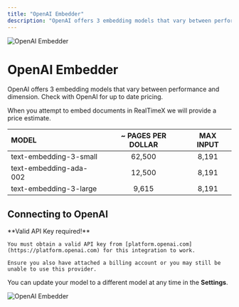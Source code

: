 ```yaml
---
title: "OpenAI Embedder"
description: "OpenAI offers 3 embedding models that vary between performance and dimension.."
---
```



<Image
  src="/images/realtimex-setup/embedder-configuration/cloud/openai/header-image.png"
  height={1080}
  width={1920}
  quality={100}
  alt="OpenAI Embedder"
/>

# OpenAI Embedder

OpenAI offers 3 embedding models that vary between performance and dimension. Check with OpenAI for up to date pricing.

When you attempt to embed documents in RealTimeX we will provide a price estimate.

| MODEL                  | ~ PAGES PER DOLLAR | MAX INPUT |
| :--------------------- | :----------------: | :-------: |
| text-embedding-3-small |       62,500       |   8,191   |
| text-embedding-ada-002 |       12,500       |   8,191   |
| text-embedding-3-large |       9,615        |   8,191   |

## Connecting to OpenAI

<Callout type="info" emoji="️💡">
  **Valid API Key required!**

    You must obtain a valid API key from [platform.openai.com](https://platform.openai.com) for this integration to work.

    Ensure you also have attached a billing account or you may still be unable to use this provider.

</Callout>

You can update your model to a different model at any time in the **Settings**.

<Image
  src="/images/realtimex-setup/embedder-configuration/cloud/openai/openai-embedder.png"
  height={1080}
  width={1920}
  quality={100}
  alt="OpenAI Embedder"
/>
